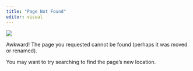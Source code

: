 ```yaml
---
title: "Page Not Found"
editor: visual
---
```


![](assets/pedro-monkey-puppet.gif){fig-alt="Pedro, the awkward monkey puppet." fig-align=center}

Awkward! The page you requested cannot be found (perhaps it was moved or renamed).

You may want to try searching to find the page's new location.